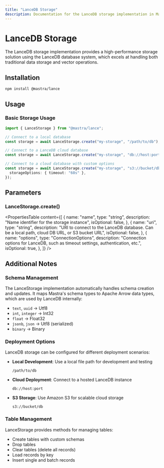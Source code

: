 ```yaml
---
title: "LanceDB Storage"
description: Documentation for the LanceDB storage implementation in Mastra.
---
```


# LanceDB Storage

The LanceDB storage implementation provides a high-performance storage solution using the LanceDB database system, which excels at handling both traditional data storage and vector operations.

## Installation

```bash
npm install @mastra/lance
```

## Usage

### Basic Storage Usage

```typescript copy showLineNumbers
import { LanceStorage } from "@mastra/lance";

// Connect to a local database
const storage = await LanceStorage.create("my-storage", "/path/to/db");

// Connect to a LanceDB cloud database
const storage = await LanceStorage.create("my-storage", "db://host:port");

// Connect to a cloud database with custom options
const storage = await LanceStorage.create("my-storage", "s3://bucket/db", {
  storageOptions: { timeout: "60s" },
});
```

## Parameters

### LanceStorage.create()

<PropertiesTable
  content={[
    {
      name: "name",
      type: "string",
      description: "Name identifier for the storage instance",
      isOptional: false,
    },
    {
      name: "uri",
      type: "string",
      description:
        "URI to connect to the LanceDB database. Can be a local path, cloud DB URL, or S3 bucket URL",
      isOptional: false,
    },
    {
      name: "options",
      type: "ConnectionOptions",
      description:
        "Connection options for LanceDB, such as timeout settings, authentication, etc.",
      isOptional: true,
    },
  ]}
/>

## Additional Notes

### Schema Management

The LanceStorage implementation automatically handles schema creation and updates. It maps Mastra's schema types to Apache Arrow data types, which are used by LanceDB internally:

- `text`, `uuid` → Utf8
- `int`, `integer` → Int32
- `float` → Float32
- `jsonb`, `json` → Utf8 (serialized)
- `binary` → Binary

### Deployment Options

LanceDB storage can be configured for different deployment scenarios:

- **Local Development**: Use a local file path for development and testing
  ```
  /path/to/db
  ```
- **Cloud Deployment**: Connect to a hosted LanceDB instance
  ```
  db://host:port
  ```
- **S3 Storage**: Use Amazon S3 for scalable cloud storage
  ```
  s3://bucket/db
  ```

### Table Management

LanceStorage provides methods for managing tables:

- Create tables with custom schemas
- Drop tables
- Clear tables (delete all records)
- Load records by key
- Insert single and batch records

